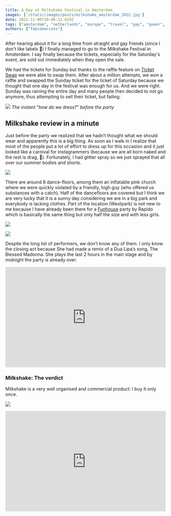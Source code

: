 ```yaml
---
title: A Day at Milkshake Festival in Amsterdam
images: ['/static/images/posts/milkshake_amsterdam_2022.jpg']
date: 2022-11-06T10:08:12.619Z
tags: ["amsterdam", "netherlands", "europe", "travel", "gay", "queer", "festival", "milkshake", "party", "lgbtq+"]
authors: ["fabiomarcato"]
---
```

After hearing about it for a long time from straight and gay friends (since I don't like labels 🤣) I finally managed to go to the Milkshake Festival in Amsterdam. I say finally because the tickets, especially for the Saturday's event, are sold out immediately when they open the sale.

We had the tickets for Sunday but thanks to the raffle feature on [Ticket Swap](https://www.ticketswap.com/) we were able to swap them. After about a million attempts, we won a raffle and swapped the Sunday ticket for the ticket of Saturday because we thought that one day in the festival was enough for us. And we were right. Sunday was raining the entire day and many people then decided to not go anymore, thus attempting to sell their ticket, but failing.

![](https://res.cloudinary.com/dx4cuted1/image/upload/q_60/v1667926021/Berlin%202022/2022%20Milkshake%20Filtered/milkshake_amsterdam_2022_5_qiyxgh.jpg)
*The instant "how do we dress?" before the party*

## Milkshake review in a minute

Just before the party we realized that we hadn’t thought what we should wear and apparently this is a big thing. As soon as I walk in I realize that most of the people put a lot of effort to dress up for this occasion and it just looked like a carnival for Instagrammers (because we are all born naked and the rest is drag, 🤣). Fortunately, I had glitter spray so we just sprayed that all over our summer bodies and shorts.

![](https://res.cloudinary.com/dx4cuted1/image/upload/q_60/v1667926015/Berlin%202022/2022%20Milkshake%20Filtered/milkshake_amsterdam_2022_1_g4gnfo.jpg)

There are around 8 dance-floors, among them an inflatable pink church where we were quickly violated by a friendly, high guy (who offered us substances with a catch). Half of the dancefloors are covered but I think we are very lucky that it is a sunny day considering we are in a big park and everybody is lacking clothes. Part of the location (Westpark) is not new to me because I have already been there for a [Funhouse](https://www.clubrapido.com/) party by Rapido which is basically the same thing but only half the size and with less girls.

![](https://res.cloudinary.com/dx4cuted1/image/upload/q_60/v1667926019/Berlin%202022/2022%20Milkshake%20Filtered/milkshake_amsterdam_2022_6_e5b46q.jpg)

![](https://res.cloudinary.com/dx4cuted1/image/upload/q_60/v1667926022/Berlin%202022/2022%20Milkshake%20Filtered/milkshake_amsterdam_2022_3_uabftw.jpg)

Despite the long list of performers, we don’t know any of them. I only know the closing act because She had made a remix of a Dua Lipa’s song, The Blessed Madonna. She plays the last 2 hours in the main stage and by midnight the party is already over.

<iframe width="100%" height="315" src="https://www.youtube.com/embed/tixwDHy4U78" title="YouTube video player" frameborder="0" allow="accelerometer; autoplay; clipboard-write; encrypted-media; gyroscope; picture-in-picture" allowfullscreen></iframe>

### Milkshake: The verdict

Milkshake is a very well organised and commercial product: I buy it only once.

![](https://res.cloudinary.com/dx4cuted1/image/upload/q_60/1667926015/Berlin%202022/2022%20Milkshake%20Filtered/milkshake_amsterdam_2022_2_qpcnh2.jpg)

<iframe width="100%" height="315" src="https://res.cloudinary.com/dx4cuted1/video/upload/v1667927084/Berlin%202022/2022%20Milkshake%20Filtered/milkshake_supertoys_kkas33.mov" title="YouTube video player" frameborder="0" allow="accelerometer; autoplay; clipboard-write; encrypted-media; gyroscope; picture-in-picture" allowfullscreen></iframe>